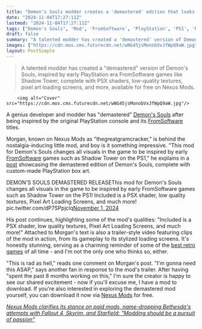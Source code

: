 ```yaml
---
title: "Demon's Souls modder creates a 'demastered' edition that looks straight out of the PS1 era after being 'inspired by early FromSoftware games'"
date: "2024-11-04T17:27:11Z"
lastmod: "2024-11-04T17:27:11Z"
tags: ["Demon's Souls", 'Mod', 'FromSoftware', 'PlayStation', 'PS1', 'Retro', 'Action RPG', 'Nexus Mods']
draft: false
summary: "A talented modder has created a 'demastered' version of Demon's Souls, inspired by early PlayStation era FromSoftware games like Shadow Tower, complete with PSX shaders, low-quality textures, pixel art loading screens, and more, available for free on Nexus Mods."
images: ["https://cdn.mos.cms.futurecdn.net/wNG45jsMonobVxJfWpQ9aW.jpg"]
layout: PostSimple
---
```

> A talented modder has created a "demastered" version of Demon's Souls, inspired by early PlayStation era FromSoftware games like Shadow Tower, complete with PSX shaders, low-quality textures, pixel art loading screens, and more, available for free on Nexus Mods.


        <img alt="Cover" src="https://cdn.mos.cms.futurecdn.net/wNG45jsMonobVxJfWpQ9aW.jpg"/>
        
A genius developer and modder has "demastered" [<u>Demon's Souls</u>](https://www.gamesradar.com/demon-s-souls/) after being inspired by the original PlayStation console and its [<u>FromSoftware</u>](https://www.gamesradar.com/tag/fromsoftware/) titles.

Morgan, known on Nexus Mods as "thegreatgramcracker," is behind the nostalgia-inducing little mod, and boy is it something impressive. "This mod for Demon's Souls changes all visuals in the game to be inspired by early [FromSoftware](https://www.gamesradar.com/tag/fromsoftware/) games such as Shadow Tower on the PS1," he explains in a [post](https://x.com/Greatgramcrackr/status/1852458093009068174) showcasing the demastered edition of Demon's Souls, complete with custom-made PlayStation box art.

DEMON'S SOULS DEMASTERED RELEASEThis mod for Demon's Souls changes all visuals in the game to be inspired by early FromSoftware games such as Shadow Tower on the PS1! Included is a PSX shader, low quality textures, Pixel Art Loading Screens, and much more! pic.twitter.com/dP7SPpjclq[November 1, 2024](https://twitter.com/Greatgramcrackr/status/1852458093009068174)

His post continues, highlighting some of the mod's qualities: "Included is a PSX shader, low quality textures, Pixel Art Loading Screens, and much more!" Attached to Morgan's text is also a trailer-style video featuring clips of the mod in action, from its gameplay to its stylized loading screens. It's honestly stunning, serving as a charming reminder of some of the [<u>best retro games</u>](https://www.gamesradar.com/best-retro-games/) of all time - and I'm not the only one who thinks so, either.

"This is rad as hell," reads one comment on Morgan's post. "I'm gonna need this ASAP," says another fan in response to the mod's trailer. After having "spent the past 8 months working on this," I'm sure the creator is happy to see our shared excitement - now if you'll excuse me, I have a mod to download. If you're also interested in exploring the demastered mod yourself, you can download it now via [<u>Nexus Mods</u>](https://www.nexusmods.com/demonssouls/mods/142) for free.

[<u><em>Nexus Mods clarifies its stance on paid mods, name-dropping Bethesda's attempts with Fallout 4, Skyrim, and Starfield: "Modding should be a pursuit of passion"</em></u>](https://www.gamesradar.com/games/the-elder-scrolls/nexus-mods-clarifies-its-stance-on-paid-mods-name-dropping-bethesdas-attempts-with-fallout-4-skyrim-and-starfield-modding-should-be-a-pursuit-of-passion/)
        